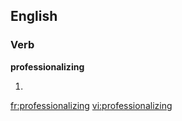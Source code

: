 
==English==

===Verb===
'''professionalizing'''

# {{present participle of|[[professionalize]]}}

[[fr:professionalizing]]
[[vi:professionalizing]]